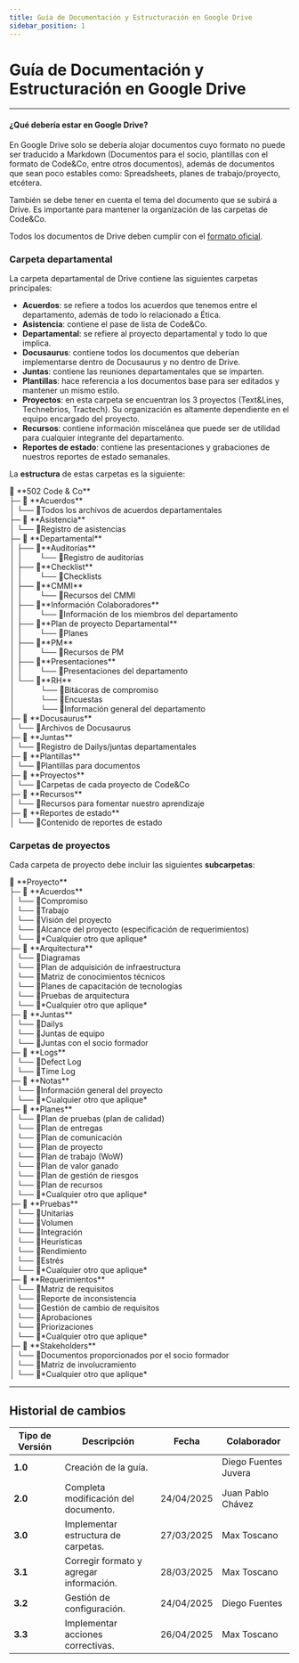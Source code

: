 ```yaml
---
title: Guía de Documentación y Estructuración en Google Drive
sidebar_position: 1
---
```


# Guía de Documentación y Estructuración en Google Drive

---

#### ¿Qué debería estar en Google Drive?

En Google Drive solo se debería alojar documentos cuyo formato no puede ser traducido a Markdown (Documentos para el socio, plantillas con el formato de Code&Co, entre otros documentos), además de documentos que sean poco estables como: Spreadsheets, planes de trabajo/proyecto, etcétera.

También se debe tener en cuenta el tema del documento que se subirá a Drive. Es importante para mantener la organización de las carpetas de Code&Co.

Todos los documentos de Drive deben cumplir con el [formato oficial](https://docs.google.com/document/d/1NnSHyckZ2bwMWgQA0Edh9Zv_44fYHya-SN-Gn6tQyCQ/edit?tab=t.0).

### Carpeta departamental

La carpeta departamental de Drive contiene las siguientes carpetas principales:

- **Acuerdos**: se refiere a todos los acuerdos que tenemos entre el departamento, además de todo lo relacionado a Ética.
- **Asistencia**: contiene el pase de lista de Code&Co.
- **Departamental**: se refiere al proyecto departamental y todo lo que implica.
- **Docusaurus**: contiene todos los documentos que deberían implementarse dentro de Docusaurus y no dentro de Drive. 
- **Juntas**: contiene las reuniones departamentales que se imparten.
- **Plantillas**: hace referencia a los documentos base para ser editados y mantener un mismo estilo.
- **Proyectos**: en esta carpeta se encuentran los 3 proyectos (Text&Lines, Technebrios, Tractech). Su organización es altamente dependiente en el equipo encargado del proyecto.
- **Recursos**: contiene información miscelánea que puede ser de utilidad para cualquier integrante del departamento. 
- **Reportes de estado**: contiene las presentaciones y grabaciones de nuestros reportes de estado semanales. 


La **estructura** de estas carpetas es la siguiente: 

<div style={{lineHeight: "1.2"}}>
📂 **502 Code & Co** <br/>
├─ 📂 **Acuerdos** <br/>
 │   └── 📜Todos los archivos de acuerdos departamentales <br/>
├─ 📂 **Asistencia** <br/>
 │   └── 📜Registro de asistencias <br/>
├─ 📂 **Departamental** <br/>
 │   ├── 📂**Auditorías** <br/>
 │    │⠀⠀⠀└── 📜Registro de auditorías <br/> 
 │   ├── 📂**Checklist** <br/>
 │    │⠀⠀⠀└── 📜Checklists <br/> 
 │   ├── 📂**CMMI** <br/>
 │    │⠀⠀⠀└── 📜Recursos del CMMI <br/> 
 │   ├── 📂**Información Colaboradores** <br/>
 │    │⠀⠀⠀└── 📜Información de los miembros del departamento <br/> 
 │   ├── 📂**Plan de proyecto Departamental** <br/>
 │    │⠀⠀⠀└── 📜Planes <br/> 
 │   ├── 📂**PM** <br/>
 │    │⠀⠀⠀└── 📜Recursos de PM <br/> 
 │   ├── 📂**Presentaciones** <br/>
 │    │⠀⠀⠀└── 📜Presentaciones del departamento <br/> 
 │   └── 📂**RH** <br/>
 │    ⠀⠀⠀⠀└── 📜Bitácoras de compromiso <br/> 
 │    ⠀⠀⠀⠀└── 📜Encuestas <br/> 
 │    ⠀⠀⠀⠀└── 📜Información general del departamento <br/> 
├─ 📂 **Docusaurus** <br/>
 │   └── 📜Archivos de Docusaurus <br/>
├─ 📂 **Juntas** <br/>
 │   └── 📜Registro de Dailys/juntas departamentales <br/>
├─ 📂 **Plantillas** <br/>
 │   └── 📜Plantillas para documentos <br/>
├─ 📂 **Proyectos** <br/>
 │   └── 📂Carpetas de cada proyecto de Code&Co <br/>
├─ 📂 **Recursos** <br/>
 │   └── 📜Recursos para fomentar nuestro aprendizaje <br/>
├─ 📂 **Reportes de estado** <br/>
 │   └── 📂Contenido de reportes de estado <br/>
</div>

### Carpetas de proyectos

Cada carpeta de proyecto debe incluir las siguientes **subcarpetas**:

<div style={{lineHeight: "1.2"}}>
📂 **Proyecto** <br/>
├─ 📂 **Acuerdos** <br/>
 │   └── 📜Compromiso <br/>
 │   └── 📜Trabajo <br/>
 │   └── 📜Visión del proyecto <br/>
 │   └── 📜Alcance del proyecto (especificación de requerimientos) <br/>
 │   └── 📜*Cualquier otro que aplique* <br/>
├─ 📂 **Arquitectura** <br/>
 │   └── 📜Diagramas <br/>
 │   └── 📜Plan de adquisición de infraestructura <br/>
 │   └── 📜Matriz de conocimientos técnicos <br/>
 │   └── 📜Planes de capacitación de tecnologías <br/>
 │   └── 📜Pruebas de arquitectura <br/>
 │   └── 📜*Cualquier otro que aplique* <br/>
├─ 📂 **Juntas** <br/>
 │   └── 📜Dailys <br/>
 │   └── 📜Juntas de equipo <br/>
 │   └── 📜Juntas con el socio formador <br/>
├─ 📂 **Logs** <br/>
 │   └── 📜Defect Log <br/>
 │   └── 📜Time Log <br/>
├─ 📂 **Notas** <br/>
 │   └── 📜Información general del proyecto <br/>
 │   └── 📜*Cualquier otro que aplique* <br/>
├─ 📂 **Planes** <br/>
 │   └── 📜Plan de pruebas (plan de calidad) <br/>
 │   └── 📜Plan de entregas <br/>
 │   └── 📜Plan de comunicación <br/>
 │   └── 📜Plan de proyecto <br/>
 │   └── 📜Plan de trabajo (WoW) <br/>
 │   └── 📜Plan de valor ganado <br/>
 │   └── 📜Plan de gestión de riesgos <br/>
 │   └── 📜Plan de recursos <br/>
 │   └── 📜*Cualquier otro que aplique* <br/>
├─ 📂 **Pruebas** <br/>
 │   └── 📜Unitarias <br/>
 │   └── 📜Volumen <br/>
 │   └── 📜Integración <br/>
 │   └── 📜Heurísticas <br/>
 │   └── 📜Rendimiento <br/>
 │   └── 📜Estrés <br/>
 │   └── 📜*Cualquier otro que aplique* <br/>
├─ 📂 **Requerimientos** <br/>
 │   └── 📜Matriz de requisitos <br/>
 │   └── 📜Reporte de inconsistencia <br/>
 │   └── 📜Gestión de cambio de requisitos <br/>
 │   └── 📜Aprobaciones <br/>
 │   └── 📜Priorizaciones <br/>
 │   └── 📜*Cualquier otro que aplique* <br/>
├─ 📂 **Stakeholders** <br/>
 │   └── 📜Documentos proporcionados por el socio formador <br/>
 │   └── 📜Matriz de involucramiento <br/>
 │   └── 📜*Cualquier otro que aplique* <br/>
</div> 

---

## Historial de cambios

| **Tipo de Versión** | **Descripción** | **Fecha** | **Colaborador** |
| ------------------- | --------------- | --------- | --------------- |
| **1.0** | Creación de la guía.   |  | Diego Fuentes Juvera |
| **2.0** | Completa modificación del documento.  | 24/04/2025 | Juan Pablo Chávez |
| **3.0** |  Implementar estructura de carpetas.  | 27/03/2025 | Max Toscano |
| **3.1** |  Corregir formato y agregar información.  | 28/03/2025 | Max Toscano |
| **3.2** |  Gestión de configuración.  | 24/04/2025 | Diego Fuentes |
| **3.3** |  Implementar acciones correctivas.    |    26/04/2025    |  Max Toscano 
